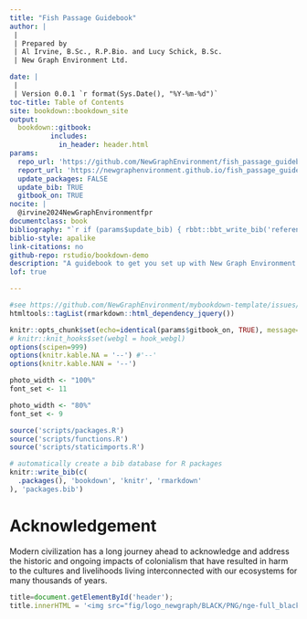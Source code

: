 ```yaml
--- 
title: "Fish Passage Guidebook"
author: |
 |
 | Prepared by
 | Al Irvine, B.Sc., R.P.Bio. and Lucy Schick, B.Sc.
 | New Graph Environment Ltd.

date: |
 |
 | Version 0.0.1 `r format(Sys.Date(), "%Y-%m-%d")`
toc-title: Table of Contents
site: bookdown::bookdown_site
output: 
  bookdown::gitbook:
          includes:
            in_header: header.html
params:
  repo_url: 'https://github.com/NewGraphEnvironment/fish_passage_guidebook/'
  report_url: 'https://newgraphenvironment.github.io/fish_passage_guidebook'
  update_packages: FALSE
  update_bib: TRUE
  gitbook_on: TRUE
nocite: |
  @irvine2024NewGraphEnvironmentfpr
documentclass: book
bibliography: "`r if (params$update_bib) { rbbt::bbt_write_bib('references.bib', overwrite = TRUE); 'references.bib' } else 'references.bib'`"
biblio-style: apalike
link-citations: no
github-repo: rstudio/bookdown-demo
description: "A guidebook to get you set up with New Graph Environment's fish passage assessment protocols"
lof: true

---
```



```r
#see https://github.com/NewGraphEnvironment/mybookdown-template/issues/16
htmltools::tagList(rmarkdown::html_dependency_jquery())
```


```r
knitr::opts_chunk$set(echo=identical(params$gitbook_on, TRUE), message=FALSE, warning=FALSE, dpi=60, out.width = "100%")
# knitr::knit_hooks$set(webgl = hook_webgl)
options(scipen=999)
options(knitr.kable.NA = '--') #'--'
options(knitr.kable.NAN = '--')
```

```r
photo_width <- "100%"
font_set <- 11

```

```r
photo_width <- "80%"
font_set <- 9
```


```r
source('scripts/packages.R')
source('scripts/functions.R')
source('scripts/staticimports.R')

```


```r
# automatically create a bib database for R packages
knitr::write_bib(c(
  .packages(), 'bookdown', 'knitr', 'rmarkdown'
), 'packages.bib')
```

# Acknowledgement {.front-matter .unnumbered}


Modern civilization has a long journey ahead to acknowledge and address the historic and ongoing impacts of colonialism that have resulted in harm to the cultures and livelihoods living interconnected with our ecosystems for many thousands of years. 



```js
title=document.getElementById('header');
title.innerHTML = '<img src="fig/logo_newgraph/BLACK/PNG/nge-full_black.png" alt="NewGraph">' + title.innerHTML
```


